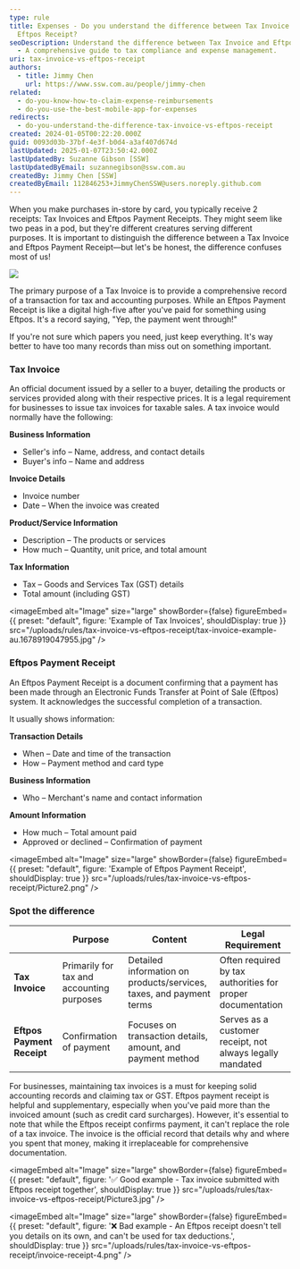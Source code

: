```yaml
---
type: rule
title: Expenses - Do you understand the difference between Tax Invoice and
  Eftpos Receipt?
seoDescription: Understand the difference between Tax Invoice and Eftpos Receipt
  - A comprehensive guide to tax compliance and expense management.
uri: tax-invoice-vs-eftpos-receipt
authors:
  - title: Jimmy Chen
    url: https://www.ssw.com.au/people/jimmy-chen
related:
  - do-you-know-how-to-claim-expense-reimbursements
  - do-you-use-the-best-mobile-app-for-expenses
redirects:
  - do-you-understand-the-difference-tax-invoice-vs-eftpos-receipt
created: 2024-01-05T00:22:20.000Z
guid: 0093d03b-37bf-4e3f-b0d4-a3af407d674d
lastUpdated: 2025-01-07T23:50:42.000Z
lastUpdatedBy: Suzanne Gibson [SSW]
lastUpdatedByEmail: suzannegibson@ssw.com.au
createdBy: Jimmy Chen [SSW]
createdByEmail: 112846253+JimmyChenSSW@users.noreply.github.com
---
```


When you make purchases in-store by card, you typically receive 2 receipts: Tax Invoices and Eftpos Payment Receipts.
They might seem like two peas in a pod, but they're different creatures serving different purposes.
It is important to distinguish the difference between a Tax Invoice and Eftpos Payment Receipt—but let's be honest, the difference confuses most of us!

![](invoice-receipt-1.png)

The primary purpose of a Tax Invoice is to provide a comprehensive record of a transaction for tax and accounting purposes.
While an Eftpos Payment Receipt is like a digital high-five after you've paid for something using Eftpos. It's a record saying, "Yep, the payment went through!"

If you're not sure which papers you need, just keep everything. It's way better to have too many records than miss out on something important.

### Tax Invoice

An official document issued by a seller to a buyer, detailing the products or services provided along with their respective prices.
It is a legal requirement for businesses to issue tax invoices for taxable sales.
A tax invoice would normally have the following:

**Business Information**

* Seller's info – Name, address, and contact details
* Buyer's info – Name and address

**Invoice Details**

* Invoice number
* Date – When the invoice was created

**Product/Service Information**

* Description – The products or services
* How much – Quantity, unit price, and total amount

**Tax Information**

* Tax – Goods and Services Tax (GST) details
* Total amount (including GST)


<imageEmbed
  alt="Image"
  size="large"
  showBorder={false}
  figureEmbed={{
    preset: "default",
    figure: 'Example of Tax Invoices',
    shouldDisplay: true
  }}
  src="/uploads/rules/tax-invoice-vs-eftpos-receipt/tax-invoice-example-au.1678919047955.jpg"
/>

### Eftpos Payment Receipt

An Eftpos Payment Receipt is a document confirming that a payment has been made through an Electronic Funds Transfer at Point of Sale (Eftpos) system.
It acknowledges the successful completion of a transaction.

It usually shows information:

**Transaction Details**

* When – Date and time of the transaction
* How – Payment method and card type

**Business Information**

* Who – Merchant's name and contact information

**Amount Information**

* How much – Total amount paid
* Approved or declined – Confirmation of payment


<imageEmbed
  alt="Image"
  size="large"
  showBorder={false}
  figureEmbed={{
    preset: "default",
    figure: 'Example of Eftpos Payment Receipt',
    shouldDisplay: true
  }}
  src="/uploads/rules/tax-invoice-vs-eftpos-receipt/Picture2.png"
/>

### Spot the difference

|                            | **Purpose**                               | **Content**                                                         | **Legal Requirement**                                      |
| -------------------------- | ----------------------------------------- | ------------------------------------------------------------------- | ---------------------------------------------------------- |
| **Tax Invoice**            | Primarily for tax and accounting purposes | Detailed information on products/services, taxes, and payment terms | Often required by tax authorities for proper documentation |
| **Eftpos Payment Receipt** | Confirmation of payment                   | Focuses on transaction details, amount, and payment method          | Serves as a customer receipt, not always legally mandated  |

For businesses, maintaining tax invoices is a must for keeping solid accounting records and claiming tax or GST.
Eftpos payment receipt is helpful and supplementary, especially when you've paid more than the invoiced amount (such as credit card surcharges).
However, it's essential to note that while the Eftpos receipt confirms payment, it can't replace the role of a tax invoice.
The invoice is the official record that details why and where you spent that money, making it irreplaceable for comprehensive documentation.


<imageEmbed
  alt="Image"
  size="large"
  showBorder={false}
  figureEmbed={{
    preset: "default",
    figure: '✅ Good example - Tax invoice submitted with Eftpos receipt together',
    shouldDisplay: true
  }}
  src="/uploads/rules/tax-invoice-vs-eftpos-receipt/Picture3.jpg"
/>


<imageEmbed
  alt="Image"
  size="large"
  showBorder={false}
  figureEmbed={{
    preset: "default",
    figure: '❌ Bad example - An Eftpos receipt doesn\'t tell you details on its own, and can\'t be used for tax deductions.',
    shouldDisplay: true
  }}
  src="/uploads/rules/tax-invoice-vs-eftpos-receipt/invoice-receipt-4.png"
/>
